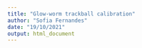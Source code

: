 ```yaml
---
title: "Glow-worm trackball calibration"
author: "Sofia Fernandes"
date: "19/10/2021"
output: html_document
---
```


